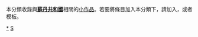 {{Catnav|頁面分類|地理|国家|非洲国家|苏丹}}
{{hiddencat}}
{{WPSS-cat}}
本分類收錄與'''[[蘇丹共和國|蘇丹共和國]]'''相關的[[Wikipedia:小作品|小作品]]。若要將條目加入本分類下，請加入'''{{tl|Sudan-stub}}'''，或者'''{{tl|蘇丹小作品}}'''模板。

[[Category:苏丹|*]]
[[Category:非洲小作品|S]]